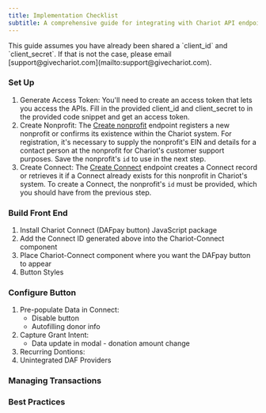 ```yaml
---
title: Implementation Checklist
subtitle: A comprehensive guide for integrating with Chariot API endpoints
---
```


<Info> 
This guide assumes you have already been shared a `client_id` and `client_secret`. If that is not the case, please email [support@givechariot.com](mailto:support@givechariot.com).
</Info>

### Set Up
1. Generate Access Token: You'll need to create an access token that lets you access the APIs. Fill in the provided client_id and client_secret to in the provided code snippet and get an access token.
2. Create Nonprofit: The [Create nonprofit](/api/nonprofits/create) endpoint registers a new nonprofit or confirms its existence within the Chariot system. For registration, it's necessary to supply the nonprofit's EIN and details for a contact person at the nonprofit for Chariot's customer support purposes. Save the nonprofit's `id` to use in the next step.
3. Create Connect: The [Create Connect](/api/connects/create) endpoint creates a Connect record or retrieves it if a Connect already exists for this nonprofit in Chariot's system. To create a Connect, the nonprofit's `id` must be provided, which you should have from the previous step.

### Build Front End
1. Install Chariot Connect (DAFpay button) JavaScript package
2. Add the Connect ID generated above into the Chariot-Connect component
3. Place Chariot-Connect component where you want the DAFpay button to appear
4. Button Styles

### Configure Button
1. Pre-populate Data in Connect:
    - Disable button 
    - Autofilling donor info
2. Capture Grant Intent:
    - Data update in modal - donation amount change
3. Recurring Dontions:
4. Unintegrated DAF Providers

### Managing Transactions


### Best Practices